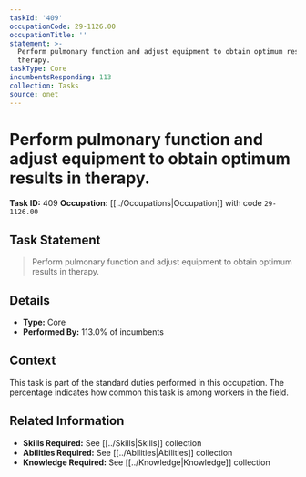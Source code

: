 ```yaml
---
taskId: '409'
occupationCode: 29-1126.00
occupationTitle: ''
statement: >-
  Perform pulmonary function and adjust equipment to obtain optimum results in
  therapy.
taskType: Core
incumbentsResponding: 113
collection: Tasks
source: onet
---
```

# Perform pulmonary function and adjust equipment to obtain optimum results in therapy.

**Task ID:** 409
**Occupation:** [[../Occupations|Occupation]] with code `29-1126.00`

## Task Statement

> Perform pulmonary function and adjust equipment to obtain optimum results in therapy.

## Details

- **Type:** Core
- **Performed By:** 113.0% of incumbents

## Context

This task is part of the standard duties performed in this occupation. The percentage indicates how common this task is among workers in the field.

## Related Information

- **Skills Required:** See [[../Skills|Skills]] collection
- **Abilities Required:** See [[../Abilities|Abilities]] collection
- **Knowledge Required:** See [[../Knowledge|Knowledge]] collection
